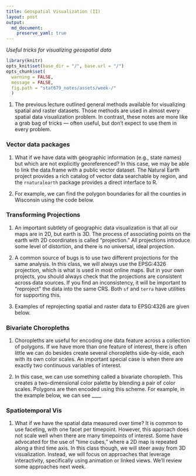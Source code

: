 ```yaml
---
title: Geospatial Visualization (II)
layout: post
output: 
  md_document:
    preserve_yaml: true
---
```


_Useful tricks for visualizing geospatial data_

```r
library(knitr)
opts_knit$set(base_dir = "/", base.url = "/")
opts_chunk$set(
  warning = FALSE, 
  message = FALSE,
  fig.path = "stat679_notes/assets/week-/"
  )
```

1. The previous lecture outlined general methods available for visualizing
spatial and raster datasets. Those methods are used in almost every spatial data
visualization problem. In contrast, these notes are more like a grab bag of
tricks — often useful, but don’t expect to use them in every problem.

### Vector data packages

1. What if we have data with geographic information (e.g., state names) but
which are not explicitly georeferenced? In this case, we may be able to link the
data.frame with a public vector dataset. The Natural Earth project provides a
rich catalog of vector data searchable by region, and the `rnaturalearth`
package provides a direct interface to R.

1. For example, we can find the polygon boundaries for all the counties in
Wisconsin using the code below.

### Transforming Projections

1. An important subtlety of geographic data visualization is that all our maps
are in 2D, but earth is 3D. The process of associating points on the earth with
2D coordinates is called “projection.” All projections introduce some level of
distortion, and there is no universal, ideal projection.

1. A common source of bugs is to use two different projections for the same
analysis. In this class, we will always use the EPSG:4326 projection, which is
what is used in most online maps. But in your own projects, you should always
check that the projections are consistent across data sources. If you find an
inconsistency, it will be important to “reproject” the data into the same CRS.
Both `sf` and `terra` have utilities for supporting this.

1. Examples of reprojecting spatial and raster data to EPSG:4326 are given below.

### Bivariate Choropleths

1.  Choropleths are useful for encoding one data feature across a collection of
polygons. If we have more than one feature of interest, there is often little we
can do besides create several choropleths side-by-side, each with its own color
scales. An important special case is when there are exactly two continuous
variables of interest.

1. In this case, we can use something called a bivariate choropleth. This creates a two-dimensional color palette by blending a pair of color scales. Polygons are then encoded using this scheme. For example, in the example below, we can see ____

### Spatiotemporal Vis

1. What if we have the spatial data measured over time? It is common to use
faceting, with one facet per timepoint. However, this approach does not scale
well when there are many timepoints of interest. Some have advocated for the use
of “time cubes,” where a 2D map is repeated along a third time axis. In this
class though, we will steer away from 3D visualization. Instead, we will focus
on approaches that leverage interactivity, specifically using animation or
linked views. We’ll review some approaches next week.
